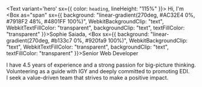 
<Text variant='hero' sx={{ color: `heading`, lineHeight: "115%" }}>
<Box>Hi,</Box>
<Box>I'm <Box as="span" sx={{ background: "linear-gradient(270deg, #AC32E4 0%, #7918F2 48%, #4801FF 100%)", WebkitBackgroundClip: "text", WebkitTextFillColor: "transparent", backgroundClip: "text", textFillColor: "transparent" }}>Sophie Saiada</Box>,</Box>
<Box sx={{ background: "linear-gradient(270deg, #b133c7 0%, #920fa9 100%)", WebkitBackgroundClip: "text", WebkitTextFillColor: "transparent", backgroundClip: "text", textFillColor: "transparent" }}>Senior Web Developer</Box>
</Text>

I have 4.5 years of experience and a strong passion for big-picture thinking.  
Volunteering as a guide with IGY and deeply committed to promoting EDI.  
I seek a value-driven team that strives to make a positive impact.

<CTA text="Resume" icon={downloadIcon} href="/SophieSaiadaSeniorFullStackDeveloper.pdf" />
